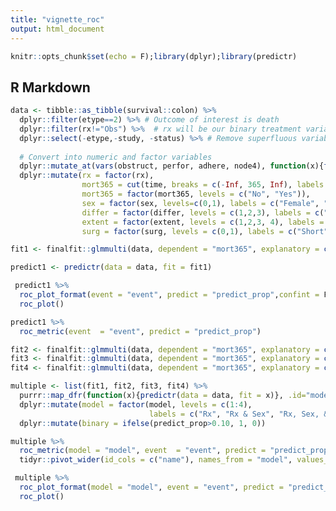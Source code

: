 ```yaml
---
title: "vignette_roc"
output: html_document
---
```


```r
knitr::opts_chunk$set(echo = F);library(dplyr);library(predictr)
```

## R Markdown

```r
data <- tibble::as_tibble(survival::colon) %>%
  dplyr::filter(etype==2) %>% # Outcome of interest is death
  dplyr::filter(rx!="Obs") %>%  # rx will be our binary treatment variable
  dplyr::select(-etype,-study, -status) %>% # Remove superfluous variables
  
  # Convert into numeric and factor variables
  dplyr::mutate_at(vars(obstruct, perfor, adhere, node4), function(x){factor(x, levels=c(0,1), labels = c("No", "Yes"))}) %>%
  dplyr::mutate(rx = factor(rx),
                mort365 = cut(time, breaks = c(-Inf, 365, Inf), labels = c("Yes", "No")),
                mort365 = factor(mort365, levels = c("No", "Yes")),
                sex = factor(sex, levels=c(0,1), labels = c("Female", "Male")),
                differ = factor(differ, levels = c(1,2,3), labels = c("Well", "Moderate", "Poor")),
                extent = factor(extent, levels = c(1,2,3, 4), labels = c("Submucosa", "Muscle", "Serosa", "Contiguous Structures")),
                surg = factor(surg, levels = c(0,1), labels = c("Short", "Long")))

fit1 <- finalfit::glmmulti(data, dependent = "mort365", explanatory = c("rx"))

predict1 <- predictr(data = data, fit = fit1)

```



```r
 predict1 %>%
  roc_plot_format(event = "event", predict = "predict_prop",confint = F, smooth=F) %>%
  roc_plot()

predict1 %>%
  roc_metric(event  = "event", predict = "predict_prop")
```


```r
fit2 <- finalfit::glmmulti(data, dependent = "mort365", explanatory = c("rx", "sex"))
fit3 <- finalfit::glmmulti(data, dependent = "mort365", explanatory = c("rx", "sex","obstruct"))
fit4 <- finalfit::glmmulti(data, dependent = "mort365", explanatory = c("rx", "sex","obstruct", "differ"))

multiple <- list(fit1, fit2, fit3, fit4) %>%
  purrr::map_dfr(function(x){predictr(data = data, fit = x)}, .id="model") %>%
  dplyr::mutate(model = factor(model, levels = c(1:4),
                               labels = c("Rx", "Rx & Sex", "Rx, Sex, & Obstruct", "Rx, Sex, Obstruct, & Differ"))) %>%
  dplyr::mutate(binary = ifelse(predict_prop>0.10, 1, 0))

multiple %>%
  roc_metric(model = "model", event  = "event", predict = "predict_prop") %>%
  tidyr::pivot_wider(id_cols = c("name"), names_from = "model", values_from = "metric")

 multiple %>%
  roc_plot_format(model = "model", event = "event", predict = "predict_prop",confint = F, smooth = F) %>%
  roc_plot()
```

